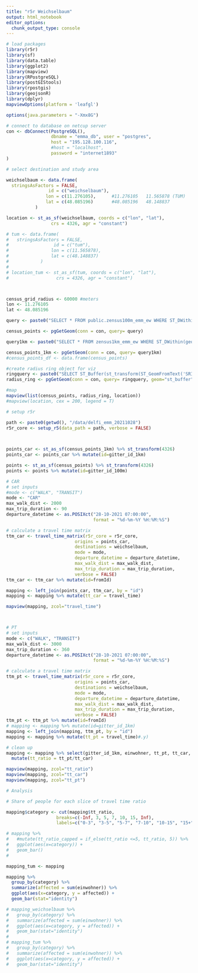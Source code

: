 ```yaml
---
title: "r5r Weichselbaum"
output: html_notebook
editor_options: 
  chunk_output_type: console
---
```


```r
# load packages
library(r5r)
library(sf)
library(data.table)
library(ggplot2)
library(mapview)
library(RPostgreSQL)
library(postGIStools)
library(rpostgis)
library(geojsonR)
library(dplyr)
mapviewOptions(platform = 'leafgl')

options(java.parameters = "-Xmx8G")

# connect to database on netcup server
con <- dbConnect(PostgreSQL(),
                 dbname = "emma_db", user = "postgres",
                 host = "195.128.100.116",
                 #host = "localhost",
                 password = "internet1893"
)
```

```r
# select destination and study area

weichselbaum <- data.frame(
  stringsAsFactors = FALSE,
                id = c("weichselbaum"),
               lon = c(11.276105),      #11.276105   11.565878 (TUM)
               lat = c(48.085196)       #48.085196   48.148837
           ) 

location <- st_as_sf(weichselbaum, coords = c("lon", "lat"), 
                 crs = 4326, agr = "constant")

# tum <- data.frame(
#   stringsAsFactors = FALSE,
#                 id = c("tum"),
#                lon = c(11.565878),
#                lat = c(48.148837)
#            )
# 
# location_tum <- st_as_sf(tum, coords = c("lon", "lat"), 
#                  crs = 4326, agr = "constant")



census_grid_radius <- 60000 #meters
lon <- 11.276105
lat <- 48.085196

query <- paste0("SELECT * FROM public.zensus100m_emm_ew WHERE ST_DWithin(geom, st_transform(st_setsrid(ST_MakePoint(", lon, ",", lat,"),4326),3857),", census_grid_radius, ");")

census_points <- pgGetGeom(conn = con, query= query)

query1km <- paste0("SELECT * FROM zensus1km_emm_ew WHERE ST_DWithin(geom, st_transform(st_setsrid(ST_MakePoint(", lon, ",", lat,"),4326),3857),", census_grid_radius, ");")

census_points_1km <- pgGetGeom(conn = con, query= query1km)
#census_points_df <- data.frame(census_points)

#create radius ring object for viz
ringquery <- paste0("SELECT ST_Buffer(st_transform(ST_GeomFromText('SRID=4326;POINT(",lon," ", lat, ")'), 3857),", census_grid_radius, ", 'quad_segs=16');")
radius_ring <- pgGetGeom(conn = con, query= ringquery, geom="st_buffer")

#map
mapview(list(census_points, radius_ring, location))
#mapview(location, cex = 200, legend = T)

```


```r
# setup r5r

path <- paste0(getwd(), "/data/delfi_emm_20211028")
r5r_core <- setup_r5(data_path = path, verbose = FALSE)

 
```

```r



points_car <- st_as_sf(census_points_1km) %>% st_transform(4326)
points_car <- points_car %>% mutate(id=gitter_id_1km)

points <- st_as_sf(census_points) %>% st_transform(4326)
points <- points %>% mutate(id=gitter_id_100m)

# CAR
# set inputs
#mode <- c("WALK", "TRANSIT")
mode <- "CAR"
max_walk_dist <- 2000
max_trip_duration <- 90
departure_datetime <- as.POSIXct("28-10-2021 07:00:00",
                                 format = "%d-%m-%Y %H:%M:%S")

# calculate a travel time matrix
ttm_car <- travel_time_matrix(r5r_core = r5r_core,
                          origins = points_car,
                          destinations = weichselbaum,
                          mode = mode,
                          departure_datetime = departure_datetime,
                          max_walk_dist = max_walk_dist,
                          max_trip_duration = max_trip_duration,
                          verbose = FALSE)
ttm_car <- ttm_car %>% mutate(id=fromId)

mapping <- left_join(points_car, ttm_car, by = "id")
mapping <- mapping %>% mutate(tt_car = travel_time)

mapview(mapping, zcol="travel_time")



# PT
# set inputs
mode <- c("WALK", "TRANSIT")
max_walk_dist <- 3000
max_trip_duration <- 360
departure_datetime <- as.POSIXct("28-10-2021 07:00:00",
                                 format = "%d-%m-%Y %H:%M:%S")

# calculate a travel time matrix
ttm_pt <- travel_time_matrix(r5r_core = r5r_core,
                          origins = points_car,
                          destinations = weichselbaum,
                          mode = mode,
                          departure_datetime = departure_datetime,
                          max_walk_dist = max_walk_dist,
                          max_trip_duration = max_trip_duration,
                          verbose = FALSE)
ttm_pt <- ttm_pt %>% mutate(id=fromId)
# mapping <- mapping %>% mutate(id=gitter_id_1km)
mapping <- left_join(mapping, ttm_pt, by = "id")
mapping <- mapping %>% mutate(tt_pt = travel_time)#.y)

# clean up
mapping <- mapping %>% select(gitter_id_1km, einwohner, tt_pt, tt_car, geometry) %>% 
  mutate(tt_ratio = tt_pt/tt_car)

mapview(mapping, zcol="tt_ratio")
mapview(mapping, zcol="tt_car")
mapview(mapping, zcol="tt_pt")

```


```r
# Analysis

# Share of people for each slice of travel time ratio

mapping$category <- cut(mapping$tt_ratio, 
                   breaks=c(-Inf, 3, 5, 7, 10, 15, Inf), 
                   labels=c("0-3", "3-5", "5-7", "7-10", "10-15", "15+"))

# mapping %>% 
#   #mutate(tt_ratio_capped = if_else(tt_ratio <=5, tt_ratio, 5)) %>% 
#   ggplot(aes(x=category)) +
#   geom_bar()
# 

mapping_tum <- mapping

mapping %>% 
  group_by(category) %>% 
  summarize(affected = sum(einwohner)) %>% 
  ggplot(aes(x=category, y = affected)) +
  geom_bar(stat="identity")

# mapping_weichselbaum %>% 
#   group_by(category) %>% 
#   summarize(affected = sum(einwohner)) %>% 
#   ggplot(aes(x=category, y = affected)) +
#   geom_bar(stat="identity")
# 
# mapping_tum %>% 
#   group_by(category) %>% 
#   summarize(affected = sum(einwohner)) %>% 
#   ggplot(aes(x=category, y = affected)) +
#   geom_bar(stat="identity")


```

